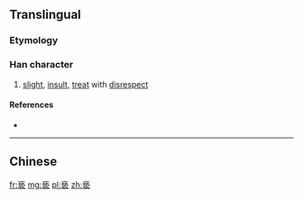 {{also|褻}}
==Translingual==

===Etymology===
{{Han simp|褻|f=埶|t=执}}

===Han character===
{{Han char|rn=8|rad=亠|as=10|sn=12|four=|canj=YQIV|ids=⿻衣执}}

# [[slight]], [[insult]], [[treat]] with [[disrespect]]

====References====
* {{Han ref|kx=1116.341|hdz=10290.020|uh=4EB5|ud=20149}}

----

==Chinese==
{{zh-see|褻}}

[[fr:亵]]
[[mg:亵]]
[[pl:亵]]
[[zh:亵]]